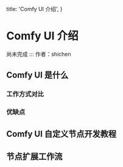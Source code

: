   title: 'Comfy UI 介绍',
}

# Comfy UI 介绍

尚未完成
:::
作者：shichen
## Comfy UI 是什么


### 工作方式对比


### 优缺点


## Comfy UI 自定义节点开发教程




## 节点扩展工作流